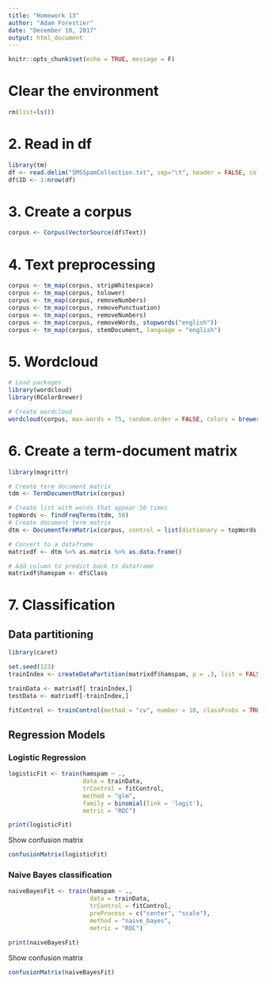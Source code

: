 ```yaml
---
title: "Homework 13"
author: "Adam Forestier"
date: "December 10, 2017"
output: html_document
---
```


```r
knitr::opts_chunk$set(echo = TRUE, message = F)
```

# Clear the environment
```r
rm(list=ls())
```

# 2. Read in df
```r
library(tm)
df <- read.delim("SMSSpamCollection.txt", sep="\t", header = FALSE, col.names = c("Class", "Text"), encoding = "utf-8", quote = "")
df$ID <- 1:nrow(df)
```

# 3. Create a corpus
```r
corpus <- Corpus(VectorSource(df$Text))
```

# 4. Text preprocessing
```r
corpus <- tm_map(corpus, stripWhitespace)
corpus <- tm_map(corpus, tolower)
corpus <- tm_map(corpus, removeNumbers)
corpus <- tm_map(corpus, removePunctuation)
corpus <- tm_map(corpus, removeNumbers)
corpus <- tm_map(corpus, removeWords, stopwords("english"))
corpus <- tm_map(corpus, stemDocument, language = "english")
```

# 5. Wordcloud
```r
# Load packages
library(wordcloud)
library(RColorBrewer)

# Create wordcloud
wordcloud(corpus, max.words = 75, random.order = FALSE, colors = brewer.pal(8, "Set1"))
```

# 6. Create a term-document matrix
```r
library(magrittr)

# Create term document matrix
tdm <- TermDocumentMatrix(corpus)

# Create list with words that appear 50 times
topWords <- findFreqTerms(tdm, 50)
# Create document term matrix
dtm <- DocumentTermMatrix(corpus, control = list(dictionary = topWords, weighting = weightTfIdf))

# Convert to a dataframe
matrixdf <- dtm %>% as.matrix %>% as.data.frame()

# Add column to predict back to dataframe
matrixdf$hamspam <- df$Class
```

# 7. Classification

## Data partitioning
```r
library(caret)

set.seed(123)
trainIndex <- createDataPartition(matrixdf$hamspam, p = .3, list = FALSE)

trainData <- matrixdf[ trainIndex,]
testData <- matrixdf[-trainIndex,]

fitControl <- trainControl(method = "cv", number = 10, classProbs = TRUE, summaryFunction = twoClassSummary)
```

## Regression Models


### Logistic Regression
```r
logisticFit <- train(hamspam ~ .,
                     data = trainData,
                     trControl = fitControl,
                     method = "glm",
                     family = binomial(link = 'logit'),
                     metric = "ROC")

print(logisticFit)
```

Show confusion matrix
```r
confusionMatrix(logisticFit)
```

### Naive Bayes classification
```r
naiveBayesFit <- train(hamspam ~ .,
                       data = trainData,
                       trControl = fitControl,
                       preProcess = c("center", "scale"),
                       method = "naive_bayes",
                       metric = "ROC")

print(naiveBayesFit)
```

Show confusion matrix 
```r
confusionMatrix(naiveBayesFit)
```






